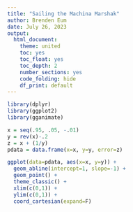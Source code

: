 ```yaml
---
title: "Sailing the Machina Marshak"
author: Brenden Eum
date: July 26, 2023
output: 
  html_document: 
    theme: united
    toc: yes
    toc_float: yes
    toc_depth: 2
    number_sections: yes
    code_folding: hide
    df_print: default
---
```


```r
library(dplyr)
library(ggplot2)
library(gganimate)
```

```r
x = seq(.95, .05, -.01)
y = rev(x)-.2
z = x + (1/y)
pdata = data.frame(x=x, y=y, error=z)

ggplot(data=pdata, aes(x=x, y=y)) +
  geom_abline(intercept=1, slope=-1) +
  geom_point() +
  theme_classic() +
  xlim(c(0,1)) +
  ylim(c(0,1)) +
  coord_cartesian(expand=F)
```


